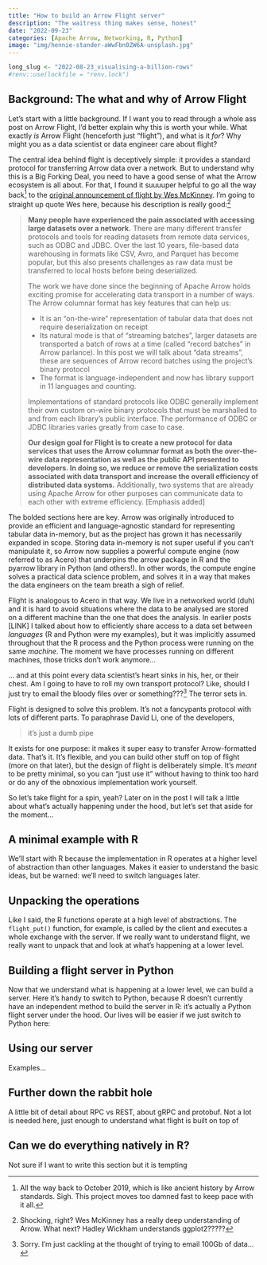 ```yaml
---
title: "How to build an Arrow Flight server"
description: "The waitress thing makes sense, honest"
date: "2022-09-23"
categories: [Apache Arrow, Networking, R, Python]
image: "img/hennie-stander-aWwFbn0ZW6A-unsplash.jpg"
---
```


<!-- 
cover image: https://unsplash.com/photos/aWwFbn0ZW6A
credit: Hennie Stander
licence: open via unsplash licence
-->

<!--------------- my typical setup ----------------->

```r
long_slug <- "2022-08-23_visualising-a-billion-rows"
#renv::use(lockfile = "renv.lock")
```

<!--------------- post begins here ----------------->


## Background: The what and why of Arrow Flight

Let's start with a little background. If I want you to read through a whole ass post on Arrow Flight, I'd better explain why this is worth your while. What exactly *is* Arrow Flight (henceforth just "flight"), and what is it *for*? Why might you as a data scientist or data engineer care about flight?

The central idea behind flight is deceptively simple: it provides a standard protocol for transferring Arrow data over a network. But to understand why this is a Big Forking Deal, you need to have a good sense of what the Arrow ecosystem is all about. For that, I found it suuuuper helpful to go all the way back^[All the way back to October 2019, which is like ancient history by Arrow standards. Sigh. This project moves too damned fast to keep pace with it all.] to the [original announcement of flight by Wes McKinney](https://arrow.apache.org/blog/2019/10/13/introducing-arrow-flight/). I'm going to straight up quote Wes here, because his description is really good:^[Shocking, right? Wes McKinney has a really deep understanding of Arrow. What next? Hadley Wickham understands ggplot2?????] 

> **Many people have experienced the pain associated with accessing large datasets over a network.** There are many different transfer protocols and tools for reading datasets from remote data services, such as ODBC and JDBC. Over the last 10 years, file-based data warehousing in formats like CSV, Avro, and Parquet has become popular, but this also presents challenges as raw data must be transferred to local hosts before being deserialized.
>
>The work we have done since the beginning of Apache Arrow holds exciting promise for accelerating data transport in a number of ways. The Arrow columnar format has key features that can help us:
>
- It is an “on-the-wire” representation of tabular data that does not require deserialization on receipt
- Its natural mode is that of “streaming batches”, larger datasets are transported a batch of rows at a time (called “record batches” in Arrow parlance). In this post we will talk about “data streams”, these are sequences of Arrow record batches using the project’s binary protocol
- The format is language-independent and now has library support in 11 languages and counting.
>
> Implementations of standard protocols like ODBC generally implement their own custom on-wire binary protocols that must be marshalled to and from each library’s public interface. The performance of ODBC or JDBC libraries varies greatly from case to case.
>
> **Our design goal for Flight is to create a new protocol for data services that uses the Arrow columnar format as both the over-the-wire data representation as well as the public API presented to developers. In doing so, we reduce or remove the serialization costs associated with data transport and increase the overall efficiency of distributed data systems.** Additionally, two systems that are already using Apache Arrow for other purposes can communicate data to each other with extreme efficiency. [Emphasis added]

The bolded sections here are key. Arrow was originally introduced to provide an efficient and language-agnostic standard for representing tabular data in-memory, but as the project has grown it has necessarily expanded in scope. Storing data in-memory is not super useful if you can't manipulate it, so Arrow now supplies a powerful compute engine (now referred to as Acero) that underpins the arrow package in R and the pyarrow library in Python (and others!). In other words, the compute engine solves a practical data science problem, and solves it in a way that makes the data engineers on the team breath a sigh of relief. 

Flight is analogous to Acero in that way. We live in a networked world (duh) and it is hard to avoid situations where the data to be analysed are stored on a different machine than the one that does the analysis. In earlier posts [LINK] I talked about how to efficiently share access to a data set between *languages* (R and Python were my examples), but it was implicitly assumed throughout that the R process and the Python process were running on the same *machine*. The moment we have processes running on different machines, those tricks don't work anymore... 

... and at this point every data scientist's heart sinks in his, her, or their chest. Am I going to have to roll my own transport protocol? Like, should I just try to email the bloody files over or something???^[Sorry. I'm just cackling at the thought of trying to email 100Gb of data...] The terror sets in. 

Flight is designed to solve this problem. It's not a fancypants protocol with lots of different parts. To paraphrase David Li, one of the developers, 

> it's just a dumb pipe

It exists for one purpose: it makes it super easy to transfer Arrow-formatted data. That's it. It's flexible, and you can build other stuff on top of flight (more on that later), but the design of flight is deliberately simple. It's *meant* to be pretty minimal, so you can "just use it" without having to think too hard or do any of the obnoxious implementation work yourself. 

So let's take flight for a spin, yeah? Later on in the post I will talk a little about what's actually happening under the hood, but let's set that aside for the moment...

## A minimal example with R

We'll start with R because the implementation in R operates at a higher level of abstraction than other languages. Makes it easier to understand the basic ideas, but be warned: we'll need to switch languages later. 

## Unpacking the operations

Like I said, the R functions operate at a high level of abstractions. The `flight_put()` function, for example, is called by the client and executes a whole exchange with the server. If we really want to understand flight, we really want to unpack that and look at what's happening at a lower level. 

## Building a flight server in Python

Now that we understand what is happening at a lower level, we can build a server. Here it's handy to switch to Python, because R doesn't currently have an independent method to build the server in R: it's actually a Python flight server under the hood. Our lives will be easier if we just switch to Python here:

## Using our server

Examples...

## Further down the rabbit hole

A little bit of detail about RPC vs REST, about gRPC and protobuf. Not a lot is needed here, just enough to understand what flight is built on top of

## Can we do everything natively in R?

Not sure if I want to write this section but it is tempting





<!--------------- appendices go here ----------------->


